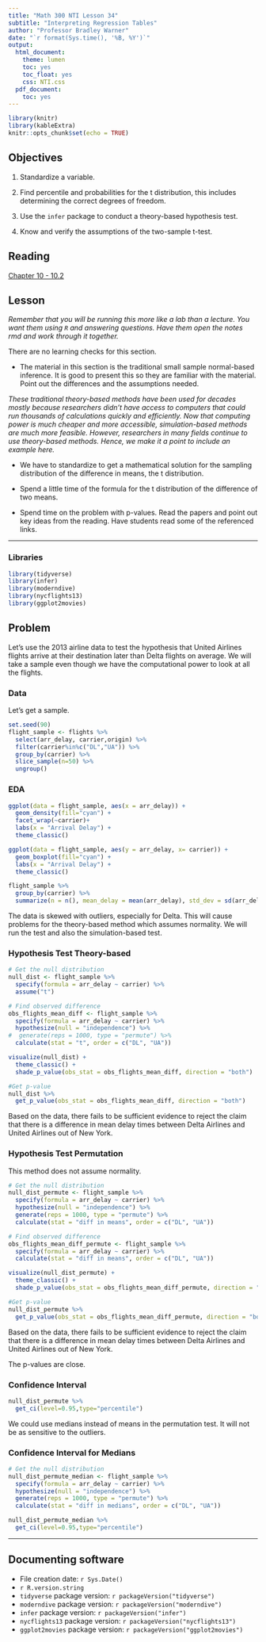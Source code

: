 ```yaml
---
title: "Math 300 NTI Lesson 34"
subtitle: "Interpreting Regression Tables"
author: "Professor Bradley Warner"
date: "`r format(Sys.time(), '%B, %Y')`"
output:
  html_document:
    theme: lumen
    toc: yes
    toc_float: yes
    css: NTI.css
  pdf_document:
    toc: yes
---
```


```r
library(knitr)
library(kableExtra)
knitr::opts_chunk$set(echo = TRUE)
```

## Objectives

1.  Standardize a variable.

2.  Find percentile and probabilities for the t distribution, this includes determining the correct degrees of freedom.

3.  Use the `infer` package to conduct a theory-based hypothesis test.

4.  Know and verify the assumptions of the two-sample t-test.

## Reading

[Chapter 10 - 10.2](https://moderndive.com/10-inference-for-regression.html)

## Lesson

*Remember that you will be running this more like a lab than a lecture. You want them using `R` and answering questions. Have them open the notes rmd and work through it together.*

There are no learning checks for this section.

-   The material in this section is the traditional small sample normal-based inference. It is good to present this so they are familiar with the material. Point out the differences and the assumptions needed.

*These traditional theory-based methods have been used for decades mostly because researchers didn't have access to computers that could run thousands of calculations quickly and efficiently. Now that computing power is much cheaper and more accessible, simulation-based methods are much more feasible. However, researchers in many fields continue to use theory-based methods. Hence, we make it a point to include an example here.*

-   We have to standardize to get a mathematical solution for the sampling distribution of the difference in means, the t distribution.

-   Spend a little time of the formula for the t distribution of the difference of two means.

-   Spend time on the problem with p-values. Read the papers and point out key ideas from the reading. Have students read some of the referenced links.

------------------------------------------------------------------------

### Libraries

```r
library(tidyverse)
library(infer)
library(moderndive)
library(nycflights13)
library(ggplot2movies)
```

## Problem

Let's use the 2013 airline data to test the hypothesis that United Airlines flights arrive at their destination later than Delta flights on average. We will take a sample even though we have the computational power to look at all the flights.

### Data

Let's get a sample.

```r
set.seed(90)
flight_sample <- flights %>%
  select(arr_delay, carrier,origin) %>%
  filter(carrier%in%c("DL","UA")) %>%
  group_by(carrier) %>%
  slice_sample(n=50) %>%
  ungroup()
```

### EDA

```r
ggplot(data = flight_sample, aes(x = arr_delay)) +
  geom_density(fill="cyan") +
  facet_wrap(~carrier)+
  labs(x = "Arrival Delay") +
  theme_classic()
```

```r
ggplot(data = flight_sample, aes(y = arr_delay, x= carrier)) +
  geom_boxplot(fill="cyan") +
  labs(x = "Arrival Delay") +
  theme_classic()
```

```r
flight_sample %>% 
  group_by(carrier) %>% 
  summarize(n = n(), mean_delay = mean(arr_delay), std_dev = sd(arr_delay))
```

The data is skewed with outliers, especially for Delta. This will cause problems for the theory-based method which assumes normality. We will run the test and also the simulation-based test.

### Hypothesis Test Theory-based

```r
# Get the null distribution
null_dist <- flight_sample %>%
  specify(formula = arr_delay ~ carrier) %>%
  assume("t")
```

```r
# Find observed difference
obs_flights_mean_diff <- flight_sample %>% 
  specify(formula = arr_delay ~ carrier) %>% 
  hypothesize(null = "independence") %>% 
#  generate(reps = 1000, type = "permute") %>% 
  calculate(stat = "t", order = c("DL", "UA"))
```

```r
visualize(null_dist) +
  theme_classic() +
  shade_p_value(obs_stat = obs_flights_mean_diff, direction = "both")
```

```r
#Get p-value
null_dist %>% 
  get_p_value(obs_stat = obs_flights_mean_diff, direction = "both")
```

Based on the data, there fails to be sufficient evidence to reject the claim that there is a difference in mean delay times between Delta Airlines and United Airlines out of New York.

### Hypothesis Test Permutation

This method does not assume normality.

```r
# Get the null distribution
null_dist_permute <- flight_sample %>% 
  specify(formula = arr_delay ~ carrier) %>% 
  hypothesize(null = "independence") %>% 
  generate(reps = 1000, type = "permute") %>% 
  calculate(stat = "diff in means", order = c("DL", "UA"))
```

```r
# Find observed difference
obs_flights_mean_diff_permute <- flight_sample %>% 
  specify(formula = arr_delay ~ carrier) %>% 
  calculate(stat = "diff in means", order = c("DL", "UA"))
```

```r
visualize(null_dist_permute) +
  theme_classic() +
  shade_p_value(obs_stat = obs_flights_mean_diff_permute, direction = "both")
```

```r
#Get p-value
null_dist_permute %>% 
  get_p_value(obs_stat = obs_flights_mean_diff_permute, direction = "both")
```

Based on the data, there fails to be sufficient evidence to reject the claim that there is a difference in mean delay times between Delta Airlines and United Airlines out of New York.

The p-values are close.

### Confidence Interval

```r
null_dist_permute %>% 
  get_ci(level=0.95,type="percentile")
```

We could use medians instead of means in the permutation test. It will not be as sensitive to the outliers.

### Confidence Interval for Medians

```r
# Get the null distribution
null_dist_permute_median <- flight_sample %>% 
  specify(formula = arr_delay ~ carrier) %>% 
  hypothesize(null = "independence") %>% 
  generate(reps = 1000, type = "permute") %>% 
  calculate(stat = "diff in medians", order = c("DL", "UA"))
```

```r
null_dist_permute_median %>% 
  get_ci(level=0.95,type="percentile")
```

------------------------------------------------------------------------

## Documenting software

-   File creation date: `r Sys.Date()`
-   `r R.version.string`
-   `tidyverse` package version: `r packageVersion("tidyverse")`
-   `moderndive` package version: `r packageVersion("moderndive")`
-   `infer` package version: `r packageVersion("infer")`
-   `nycflights13` package version: `r packageVersion("nycflights13")`
-   `ggplot2movies` package version: `r packageVersion("ggplot2movies")`
